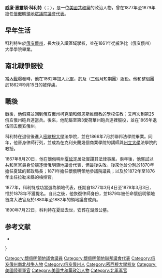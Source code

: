 {{Infobox Governor
|name        =威廉·惠靈頓·科利特<br>William Wellington Corlett
| image = William Wellington Corlett.jpg
| title = [[美國眾議院|美國眾議院議會代表]]<br>來自[[懷俄明領地|懷俄明領地]]第{{le|懷俄明領地單一國會選區|Wyoming Territory's at-large congressional district|一}}選區
| term_start = 1877年3月4日
| term_end = 1879年3月3日
| preceded = [[威廉·倫道夫·斯蒂爾|威廉·倫道夫·斯蒂爾]]
| succeeded = [[斯蒂芬·惠勒·唐尼|斯蒂芬·惠勒·唐尼]]
| birth_date = {{birth date|1842|4|10}}
| birth_place = {{flag|United States|1837}}[[俄亥俄州|俄亥俄州]]{{le|協和鎮區 (俄亥俄州萊克縣)|Concord Township, Lake County, Ohio|協和}}
| death_date={{death date and age|1890|7|22|1842|4|10}}
| death_place={{flag|United States|1890}}[[懷俄明州|懷俄明州]][[夏延_(懷俄明州)|夏延]]
| party       = [[共和黨_(美國)|共和黨]]
}}

'''威廉·惠靈頓·科利特'''（{{lang-en|William Wellington Corlett}}；{{bd|1842年|4月10日|1890年|7月22日}}），是一位[[共和黨_(美國)|美國共和黨]]的政治人物，曾在1877年至1879年擔任[[懷俄明領地|懷俄明領地]][[美國眾議院|眾議院議會代表]]。

==早年生活==
科利特生於[[俄亥俄州|俄亥俄州]]{{le|協和鎮區 (俄亥俄州萊克縣)|Concord Township, Lake County, Ohio|協和}}，長大後入讀區域學校，並在1861年從威洛比（俄亥俄州）大學學院畢業。

==南北戰爭服役==
當[[美國南北戰爭|內戰]]爆發時，他在1862年加入[[北軍|北軍]]，於{{le|第28俄亥俄州步兵團|28th Ohio Infantry}}及{{le|第87俄亥俄州步兵團|87th Ohio Infantry}}（三個月短期團）服役。他和整個團於1862年9月15日的{{le|哈珀斯費里戰役|Battle of Harpers Ferry}}被俘虜。

==戰後==
戰後，他假釋並回到俄亥俄州柯克蘭和佩恩斯維爾教的學校任教；又再次到第25俄亥俄州砲兵連當兵。後來，他配屬至第3愛荷華州砲兵連裡服役，並在1865年退伍回去俄亥俄州。

科利特在退役後進入[[密歇根大學|密歇根大學]]法學院，並在1866年7月於聯邦法學院畢業。同年，他晉身律師行列，並成為在克利夫蘭幾個商業學院的講師與[[州立大學系統|州立大學]]法學院的教授。

1867年8月20日，他在懷俄明州[[夏延_(懷俄明州)|夏延]]定居及實踐其法律事業。兩年後，他嘗試以共和黨黨員身份競逐{{le|第41屆聯邦國會|41st United States Congress|第四十一屆聯邦國會}}懷俄明領地議會代表，但最後失敗。後來他曾分別於1870年擔任夏延的郵政局長；1871年擔任懷俄明領地參議院議員；以及於1872年至1876年出任拉勒米縣的檢控官。

1877年，科利特成功當選為{{le|第45屆聯邦國會|45th United States Congress|第四十五屆聯邦國會}}領地代表，任期自1877年3月4日至1879年3月3日，惟於1878年不獲提名。自此之後，他恢復律師身份，並1879年被任命懷俄明領地首席大法官及於1880年至1882年的領地議會成員。

1890年7月22日，科利特在夏延去世，安葬在湖景公墓。

==参考文献==
{{reflist}}
*{{CongBio|C000777}}

{{s-start}}
{{s-par|us-hs}}
{{s-bef|before=[[威廉·倫道夫·斯蒂爾|威廉·倫道夫·斯蒂爾]]}}
{{s-ttl|title={{le|懷俄明領地單一國會選區|Wyoming Territory's at-large congressional district}}<br>[[美國國會懷俄明州代表團|眾議院代表]]|years=1877年－1879年}}
{{s-aft|after=[[斯蒂芬·惠勒·唐尼|斯蒂芬·惠勒·唐尼]]}}}
{{s-end}}

{{Authority control}}

{{DEFAULTSORT:Corlett, William Wellington}}

[[Category:懷俄明領地議會議員|Category:懷俄明領地議會議員]]
[[Category:懷俄明領地聯邦議會代表|Category:懷俄明領地聯邦議會代表]]
[[Category:俄亥俄州南北战争人物|Category:俄亥俄州南北战争人物]]
[[Category:俄亥俄州人|Category:俄亥俄州人]]
[[Category:密西根大學校友|Category:密西根大學校友]]
[[Category:美國陸軍軍官|Category:美國陸軍軍官]]
[[Category:美國共和黨政治人物|Category:美國共和黨政治人物]]
[[Category:北军军官|Category:北军军官]]